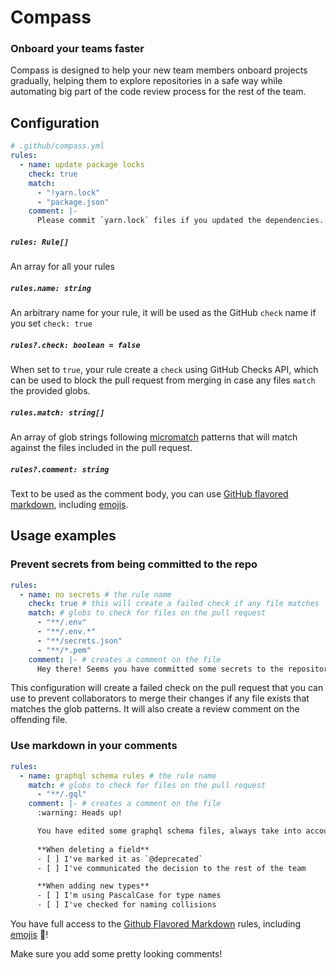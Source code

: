# Compass

### Onboard your teams faster

Compass is designed to help your new team members onboard projects gradually, helping them to explore repositories in a safe way while automating big part of the code review process for the rest of the team.

## Configuration

```yml
# .github/compass.yml
rules:
  - name: update package locks
    check: true
    match: 
      - "!yarn.lock"
      - "package.json"
    comment: |-
      Please commit `yarn.lock` files if you updated the dependencies.
```

##### `rules: Rule[]`
An array for all your rules

##### `rules.name: string`
An arbitrary name for your rule, it will be used as the GitHub `check` name if you set `check: true`

##### `rules?.check: boolean = false`
When set to `true`, your rule create a `check` using GitHub Checks API, which can be used to block the pull request from merging in case any files `match` the provided globs.

##### `rules.match: string[]`
An array of glob strings following [micromatch](https://github.com/micromatch/micromatch) patterns that will match against the files included in the pull request.

##### `rules?.comment: string`
Text to be used as the comment body, you can use [GitHub flavored markdown](https://guides.github.com/features/mastering-markdown/#GitHub-flavored-markdown), including [emojis](https://github.com/ikatyang/emoji-cheat-sheet/blob/master/README.md).


## Usage examples

### Prevent secrets from being committed to the repo

```yml
rules:
  - name: no secrets # the rule name
    check: true # this will create a failed check if any file matches
    match: # globs to check for files on the pull request
      - "**/.env"
      - "**/.env.*"
      - "**/secrets.json"
      - "**/*.pem"
    comment: |- # creates a comment on the file
      Hey there! Seems you have committed some secrets to the repository 😱
```

This configuration will create a failed check on the pull request that you can use to prevent collaborators to merge their changes if any file exists that matches the glob patterns. It will also create a review comment on the offending file.

### Use markdown in your comments

```yml
rules:
  - name: graphql schema rules # the rule name
    match: # globs to check for files on the pull request
      - "**/.gql"
    comment: |- # creates a comment on the file
      :warning: Heads up!

      You have edited some graphql schema files, always take into account the following:
      
      **When deleting a field**
      - [ ] I've marked it as `@deprecated`
      - [ ] I've communicated the decision to the rest of the team

      **When adding new types**
      - [ ] I'm using PascalCase for type names
      - [ ] I've checked for naming collisions
```

You have full access to the [Github Flavored Markdown](https://guides.github.com/features/mastering-markdown/#GitHub-flavored-markdown) rules, including [emojis](https://github.com/ikatyang/emoji-cheat-sheet/blob/master/README.md) 💯!

Make sure you add some pretty looking comments!

